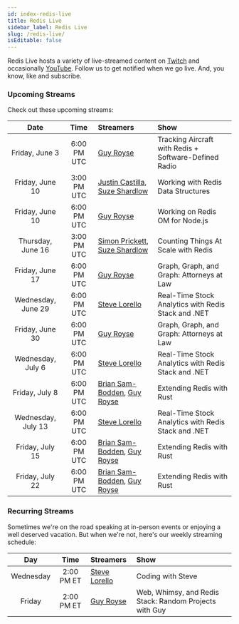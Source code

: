 ```yaml
---
id: index-redis-live
title: Redis Live
sidebar_label: Redis Live
slug: /redis-live/
isEditable: false
---
```


Redis Live hosts a variety of live-streamed content on [Twitch](https://www.twitch.tv/redisinc) and occasionally [YouTube](https://www.youtube.com/redisinc). Follow us to get notified when we go live. And, you know, like and subscribe.

### Upcoming Streams

Check out these upcoming streams:

| Date               | Time         | Streamers                                        | Show                                                  |
|:------------------:|:------------:|:-------------------------------------------------|:------------------------------------------------------|
| Friday, June 3     | 6:00 PM UTC  | [Guy Royse][guy]                                 | Tracking Aircraft with Redis + Software-Defined Radio |
| Friday, June 10    | 3:00 PM UTC  | [Justin Castilla][justin], [Suze Shardlow][suze] | Working with Redis Data Structures                    |
| Friday, June 10    | 6:00 PM UTC  | [Guy Royse][guy]                                 | Working on Redis OM for Node.js                       |
| Thursday, June 16  | 3:00 PM UTC  | [Simon Prickett][simon], [Suze Shardlow][suze]   | Counting Things At Scale with Redis                   |
| Friday, June 17    | 6:00 PM UTC  | [Guy Royse][guy]                                 | Graph, Graph, and Graph: Attorneys at Law             |
| Wednesday, June 29 | 6:00 PM UTC  | [Steve Lorello][steve]                           | Real-Time Stock Analytics with Redis Stack and .NET   |
| Friday, June 30    | 6:00 PM UTC  | [Guy Royse][guy]                                 | Graph, Graph, and Graph: Attorneys at Law             |
| Wednesday, July 6  | 6:00 PM UTC  | [Steve Lorello][steve]                           | Real-Time Stock Analytics with Redis Stack and .NET   |
| Friday, July 8     | 6:00 PM UTC  | [Brian Sam-Bodden][brian], [Guy Royse][guy]      | Extending Redis with Rust                             |
| Wednesday, July 13 | 6:00 PM UTC  | [Steve Lorello][steve]                           | Real-Time Stock Analytics with Redis Stack and .NET   |
| Friday, July 15    | 6:00 PM UTC  | [Brian Sam-Bodden][brian], [Guy Royse][guy]      | Extending Redis with Rust                             |
| Friday, July 22    | 6:00 PM UTC  | [Brian Sam-Bodden][brian], [Guy Royse][guy]      | Extending Redis with Rust                             |


### Recurring Streams

Sometimes we're on the road speaking at in-person events or enjoying a well deserved vacation. But when we're not, here's our weekly streaming schedule:

| Day       | Time        | Streamers              | Show                                                   |
|:---------:|:-----------:|:-----------------------|:-------------------------------------------------------|
| Wednesday | 2:00 PM ET  | [Steve Lorello][steve] | Coding with Steve                                      |
| Friday    | 2:00 PM ET  | [Guy Royse][guy]       | Web, Whimsy, and Redis Stack: Random Projects with Guy |

<!-- Links -->

[brian]: https://twitter.com/bsbodden
[guy]: https://twitter.com/guyroyse
[justin]: https://twitter.com/JustCastilla
[simon]: https://twitter.com/simon_prickett
[steve]: https://twitter.com/slorello
[suze]: https://twitter.com/SuzeShardlow
